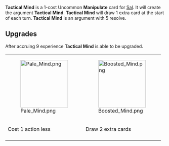 {{Card
|character = Sal
|rarity = Uncommon
|cardtype = Manipulate
|decktype = Negotiation
|upgradeable = Yes
|expreq = 9
|upgrade1 = Pale Mind
|upgrade2 = Boosted Mind}}
{{Quote|Smith squinted and thought long and hard. His diner order was finally falling into place.}}

'''Tactical Mind''' is a 1-cost Uncommon '''Manipulate''' card for [[Sal]]. It will create the argument '''Tactical Mind'''. '''Tactical Mind''' will draw 1 extra card at the start of each turn. '''Tactical Mind''' is an argument with 5 resolve.

==Upgrades==
After accruing 9 experience '''Tactical Mind''' is able to be upgraded. 
{| class="wikitable" style="text-align:center"
|-
|[[File:Pale Mind.png|150px]]
|[[File:Boosted Mind.png|150px]]
|-
!Cost 1 action less
!Draw 2 extra cards
|-
|}